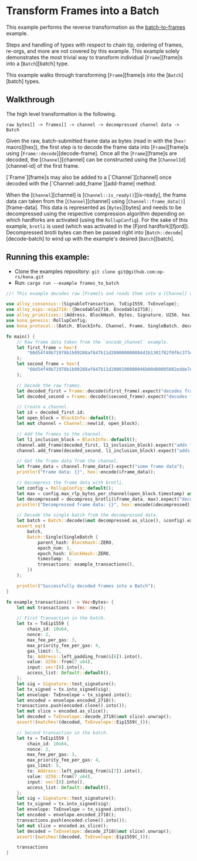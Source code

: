 
# Transform Frames into a Batch

<Callout type="info">

This example performs the reverse transformation as the [batch-to-frames][batch-to-frames] example.

</Callout>

<Callout type="danger">

Steps and handling of types with respect to chain tip, ordering of frames, re-orgs, and
more are not covered by this example. This example solely demonstrates the most trivial
way to transform individual [`Frame`][frame]s into a [`Batch`][batch] type.

</Callout>

This example walks through transforming [`Frame`][frame]s into the [`Batch`][batch] types.

## Walkthrough

The high level transformation is the following.

```ignore
raw bytes[] -> frames[] -> channel -> decompressed channel data -> Batch
```

Given the raw, batch-submitted frame data as bytes (read in with the [`hex!` macro][hex]),
the first step is to decode the frame data into [`Frame`][frame]s using
[`Frame::decode`][decode-frame]. Once all the [`Frame`][frame]s are decoded,
the [`Channel`][channel] can be constructed using the [`ChannelId`][channel-id]
of the first frame.

<Callout type="info">
[`Frame`][frame]s may also be added to a [`Channel`][channel]
once decoded with the [`Channel::add_frame`][add-frame] method.
</Callout>

When the [`Channel`][channel] is [`Channel::is_ready()`][is-ready],
the frame data can taken from the [`Channel`][channel] using
[`Channel::frame_data()`][frame-data]. This data is represented as [`Bytes`][bytes]
and needs to be decompressed using the respective compression algorithm depending on
which hardforks are activated (using the `RollupConfig`). For the sake of this example,
`brotli` is used (which was activated in the [Fjord hardfork][fjord]). Decompressed
brotli bytes can then be passed right into [`Batch::decode`][decode-batch]
to wind up with the example's desired [`Batch`][batch].


## Running this example:

- Clone the examples repository: `git clone git@github.com:op-rs/kona.git`
- Run: `cargo run --example frames_to_batch`

```rust
//! This example decodes raw [Frame]s and reads them into a [Channel] and into a [SingleBatch].

use alloy_consensus::{SignableTransaction, TxEip1559, TxEnvelope};
use alloy_eips::eip2718::{Decodable2718, Encodable2718};
use alloy_primitives::{Address, BlockHash, Bytes, Signature, U256, hex};
use kona_genesis::RollupConfig;
use kona_protocol::{Batch, BlockInfo, Channel, Frame, SingleBatch, decompress_brotli};

fn main() {
    // Raw frame data taken from the `encode_channel` example.
    let first_frame = hex!(
        "60d54f49b71978b1b09288af847b11d200000000004d1b1301f82f0f6c3734f4821cd090ef3979d71a98e7e483b1dccdd525024c0ef16f425c7b4976a7acc0c94a0514b72c096d4dcc52f0b22dae193c70c86d0790a304a08152c8250031d091063ea000"
    );
    let second_frame = hex!(
        "60d54f49b71978b1b09288af847b11d2000100000046b00d00005082edde7ccf05bded2004462b5e80e1c42cd08e307f5baac723b22864cc6cd01ddde84efc7c018d7ada56c2fa8e3c5bedd494c3a7a884439d5771afcecaf196cb3801"
    );

    // Decode the raw frames.
    let decoded_first = Frame::decode(&first_frame).expect("decodes frame").1;
    let decoded_second = Frame::decode(&second_frame).expect("decodes frame").1;

    // Create a channel.
    let id = decoded_first.id;
    let open_block = BlockInfo::default();
    let mut channel = Channel::new(id, open_block);

    // Add the frames to the channel.
    let l1_inclusion_block = BlockInfo::default();
    channel.add_frame(decoded_first, l1_inclusion_block).expect("adds frame");
    channel.add_frame(decoded_second, l1_inclusion_block).expect("adds frame");

    // Get the frame data from the channel.
    let frame_data = channel.frame_data().expect("some frame data");
    println!("Frame data: {}", hex::encode(&frame_data));

    // Decompress the frame data with brotli.
    let config = RollupConfig::default();
    let max = config.max_rlp_bytes_per_channel(open_block.timestamp) as usize;
    let decompressed = decompress_brotli(&frame_data, max).expect("decompresses brotli");
    println!("Decompressed frame data: {}", hex::encode(&decompressed));

    // Decode the single batch from the decompressed data.
    let batch = Batch::decode(&mut decompressed.as_slice(), &config).expect("batch decodes");
    assert_eq!(
        batch,
        Batch::Single(SingleBatch {
            parent_hash: BlockHash::ZERO,
            epoch_num: 1,
            epoch_hash: BlockHash::ZERO,
            timestamp: 1,
            transactions: example_transactions(),
        })
    );

    println!("Successfully decoded frames into a Batch");
}

fn example_transactions() -> Vec<Bytes> {
    let mut transactions = Vec::new();

    // First Transaction in the batch.
    let tx = TxEip1559 {
        chain_id: 10u64,
        nonce: 2,
        max_fee_per_gas: 3,
        max_priority_fee_per_gas: 4,
        gas_limit: 5,
        to: Address::left_padding_from(&[6]).into(),
        value: U256::from(7_u64),
        input: vec![8].into(),
        access_list: Default::default(),
    };
    let sig = Signature::test_signature();
    let tx_signed = tx.into_signed(sig);
    let envelope: TxEnvelope = tx_signed.into();
    let encoded = envelope.encoded_2718();
    transactions.push(encoded.clone().into());
    let mut slice = encoded.as_slice();
    let decoded = TxEnvelope::decode_2718(&mut slice).unwrap();
    assert!(matches!(decoded, TxEnvelope::Eip1559(_)));

    // Second transaction in the batch.
    let tx = TxEip1559 {
        chain_id: 10u64,
        nonce: 2,
        max_fee_per_gas: 3,
        max_priority_fee_per_gas: 4,
        gas_limit: 5,
        to: Address::left_padding_from(&[7]).into(),
        value: U256::from(7_u64),
        input: vec![8].into(),
        access_list: Default::default(),
    };
    let sig = Signature::test_signature();
    let tx_signed = tx.into_signed(sig);
    let envelope: TxEnvelope = tx_signed.into();
    let encoded = envelope.encoded_2718();
    transactions.push(encoded.clone().into());
    let mut slice = encoded.as_slice();
    let decoded = TxEnvelope::decode_2718(&mut slice).unwrap();
    assert!(matches!(decoded, TxEnvelope::Eip1559(_)));

    transactions
}
```


[batch-to-frames]: ./batch-to-frames.md

[op-stack]: https://github.com/ethereum-optimism/optimism
[op-program]: https://github.com/ethereum-optimism/optimism/tree/develop/op-program
[cannon]: https://github.com/ethereum-optimism/optimism/tree/develop/cannon
[cannon-rs]: https://github.com/op-rs/cannon-rs
[asterisc]: https://github.com/ethereum-optimism/asterisc
[fp-specs]: https://specs.optimism.io/experimental/fault-proof/index.html
[fpp-specs]: https://specs.optimism.io/experimental/fault-proof/index.html#fault-proof-program
[preimage-specs]: https://specs.optimism.io/experimental/fault-proof/index.html#pre-image-oracle
[cannon-specs]: https://specs.optimism.io/experimental/fault-proof/cannon-fault-proof-vm.html#cannon-fault-proof-virtual-machine
[l2-output-root]: https://specs.optimism.io/protocol/proposals.html#l2-output-commitment-construction
[op-succinct]: https://github.com/succinctlabs/op-succinct
[revm]: https://github.com/bluealloy/revm

[kona]: https://github.com/op-rs/kona
[book]: https://op-rs.github.io/kona/
[issues]: https://github.com/op-rs/kona/issues
[new-issue]: https://github.com/op-rs/kona/issues/new
[contributing]: https://github.com/op-rs/kona/tree/main/CONTRIBUTING.md

[op-labs]: https://github.com/ethereum-optimism
[bad-boi-labs]: https://github.com/BadBoiLabs
